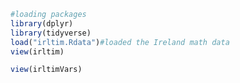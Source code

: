 ```r
#loading packages
library(dplyr)
library(tidyverse)
load("irltim.Rdata")#loaded the Ireland math data
view(irltim)
```

```r
view(irltimVars)
```







